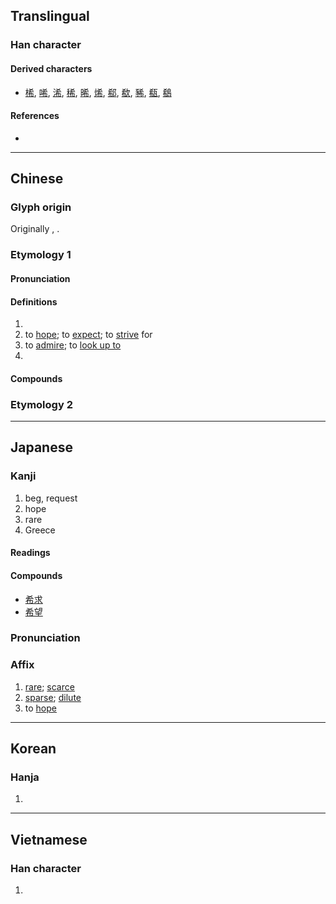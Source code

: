 {{also|稀}}
{{character info}}
==Translingual==
{{stroke order|strokes=7}}

===Han character===
{{Han char|rn=50|rad=巾|as=04|sn=7|four=40227|canj=KKLB|ids=⿱㐅布}}

====Derived characters====
* [[桸]], [[唏]], [[浠]], [[稀]], [[晞]], [[烯]], [[郗]], [[欷]], [[豨]], [[瓻]], [[鵗]]

====References====
* {{Han ref|kx=0329.180|dkj=08813|dj=0634.290|hdz=10731.190|uh=5E0C|ud=24076|bh=A7C6|bd=42950}}

----

==Chinese==

===Glyph origin===
{{Han etym}}
Originally {{zh-l|𢁫}}, {{Han compound|爻|巾|ls=ic|t1=|t2=cloth|nocap=1}}.

===Etymology 1===
{{zh-forms|alt=𢁫,㠻,𠬹,𢂞,𭤔,𫯜}}
{{rfe|zh}}

====Pronunciation====
{{zh-pron
|m=xī
|c=hei1
|h=pfs=hî;gd=hi1
|md=hĭ
|mn=hi
|mn-t=hi1
|w=1xi
|mc=y
|oc=y
|ma=y
|cat=v,a
}}

====Definitions====
{{zh-hanzi}}

# {{zh-original|稀|[[rare]]; [[sparse]]}}
# to [[hope]]; to [[expect]]; to [[strive]] for
# to [[admire]]; to [[look up to]]
# {{zh-synonym|絺}}

====Compounds====
{{zh-der|希罕|希冀|希臘|希臘正教|希臘字母|希奇|希求|希少|希世|希世之珍|希圖|希望|希望工程|希有|希珍|一線希望|三希堂|不希罕|伯希和|先意希旨|克希荷夫|大音希聲|布希曼|希世之寶|希企|希伯來|希伯來人|希伯來書|希光|希力奧斯|希區考克|希古|希夷|希奇古怪|希希罕兒|希微|希斯亞德|希望小學|希爛|希爾頓|希特勒|希聖|希聲|希臘哲學|希臘建築|希臘戲劇|希臘教會|希臘神話|希臘群島|希行|希詫|希風|幾希|承風希旨|抗心希古|普希金|望風希指|朱希真|波希|波希戰爭|波希米亞|貝希斯敦|布希|阿日希|希吾勒|奧特貝希|庫木巴希|希利尼}}

===Etymology 2===
{{zh-see|稀|ss}}

----

==Japanese==
{{rfc|ja|Header order seems wrong}}

===Kanji===
{{ja-kanji|grade=4|rs=巾04}}

# beg, request
# hope
# rare
# Greece {{qualifier|short for {{m|ja|希臘|tr=Girishia}}}}

====Readings====
{{ja-readings
|goon=け
|kanon=き
|kun=まれ-, のぞみ, こいねが-う
|nanori=の, のぞ, のぞみ
}}

====Compounds====
* [[希求]]
* [[希望]]

{{ja-kanjitab|き|yomi=on}}

===Pronunciation===
{{ja-pron|き|y=on}}

===Affix===
{{ja-pos|affix|き}}

# [[rare]]; [[scarce]]
# [[sparse]]; [[dilute]]
# to [[hope]]

----

==Korean==

===Hanja===
{{ko-hanja|hangeul=희}}

# {{rfdef|ko|sort=巾04}}

----

==Vietnamese==

===Han character===
{{vi-readings|reading=hơi, he, hê, hy, hây, hi, thu|rs=巾04}}

# {{rfdef|vi|sort=巾04}}